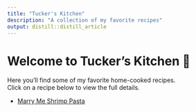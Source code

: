 ```yaml
---
title: "Tucker's Kitchen"
description: "A collection of my favorite recipes"
output: distill::distill_article
---
```


# Welcome to Tucker's Kitchen 🍳

Here you’ll find some of my favorite home-cooked recipes.  
Click on a recipe below to view the full details.

- [Marry Me Shrimp Pasta](marry_me_shrimp_pasta.html)

